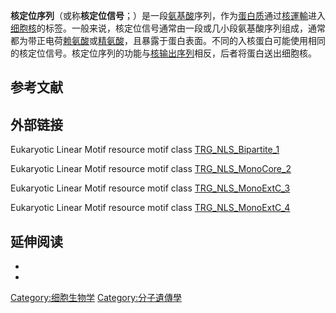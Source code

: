 '''核定位序列'''（或称'''核定位信号'''；{{lang-en|'''n'''uclear '''l'''ocalization '''s'''ignal，'''NLS'''；或 nuclear localization sequence}}）是一段[[氨基酸|氨基酸]]序列，作为[[蛋白质|蛋白质]]通过[[核運輸|核運輸]]进入[[细胞核|细胞核]]的标签。一般来说，核定位信号通常由一段或几小段氨基酸序列组成，通常都为带正电荷[[赖氨酸|赖氨酸]]或[[精氨酸|精氨酸]]，且暴露于蛋白表面。不同的入核蛋白可能使用相同的核定位信号。核定位序列的功能与[[核输出序列|核输出序列]]相反，后者将蛋白送出细胞核。

== 参考文献 ==
{{Reflist}}

== 外部链接 ==
Eukaryotic Linear Motif resource<span> motif class </span>[http://elm.eu.org/elms/elmPages/TRG_NLS_Bipartite_1.html TRG_NLS_Bipartite_1] {{Wayback|url=http://elm.eu.org/elms/elmPages/TRG_NLS_Bipartite_1.html |date=20201103173950 }}

Eukaryotic Linear Motif resource<span> motif class </span>[http://elm.eu.org/elms/elmPages/TRG_NLS_MonoCore_2.html TRG_NLS_MonoCore_2] {{Wayback|url=http://elm.eu.org/elms/elmPages/TRG_NLS_MonoCore_2.html |date=20201103161203 }}

Eukaryotic Linear Motif resource<span> motif class </span>[http://elm.eu.org/elms/elmPages/TRG_NLS_MonoExtC_3.html TRG_NLS_MonoExtC_3] {{Wayback|url=http://elm.eu.org/elms/elmPages/TRG_NLS_MonoExtC_3.html |date=20201103191651 }}

Eukaryotic Linear Motif resource<span> motif class </span>[http://elm.eu.org/elms/elmPages/TRG_NLS_MonoExtC_4.html TRG_NLS_MonoExtC_4]{{dead link|date=2018年3月 |bot=InternetArchiveBot |fix-attempted=yes }}

== 延伸阅读 ==
* {{Cite journal|author = Görlich D|title = Nuclear protein import|journal = Current Opinion in Cell Biology|volume = 9|issue = 3|pages = 412–9|date = Jun 1997|pmid = 9159081|url = http://linkinghub.elsevier.com/retrieve/pii/S0955-0674(97)80015-4|doi = 10.1016/S0955-0674(97)80015-4}}
* {{Cite journal|author = Lusk CP, Blobel G, King MC|title = Highway to the inner nuclear membrane: rules for the road|journal = Nature Reviews Molecular Cell Biology|volume = 8|issue = 5|pages = 414–20|date = May 2007|pmid = 17440484|doi = 10.1038/nrm2165}}
[[Category:细胞生物学|Category:细胞生物学]]
[[Category:分子遺傳學|Category:分子遺傳學]]